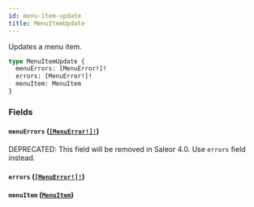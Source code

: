 ```yaml
---
id: menu-item-update
title: MenuItemUpdate
---
```


Updates a menu item.

```graphql
type MenuItemUpdate {
  menuErrors: [MenuError!]!
  errors: [MenuError!]!
  menuItem: MenuItem
}
```

### Fields

#### `menuErrors` ([`[MenuError!]!`](/docs/developer/api-reference/objects/menu-error))

<span class="badge badge--warning">DEPRECATED: This field will be removed in Saleor 4.0. Use `errors` field instead.</span>

#### `errors` ([`[MenuError!]!`](/docs/developer/api-reference/objects/menu-error))

#### `menuItem` ([`MenuItem`](/docs/developer/api-reference/objects/menu-item))
